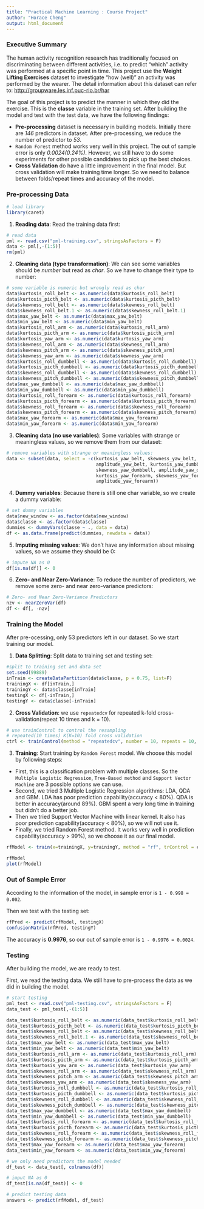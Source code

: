 ```yaml
---
title: "Practical Machine Learning : Course Project"
author: "Horace Cheng"
output: html_document
---
```


### Executive Summary

The human activity recognition research has traditionally focused on discriminating between different activities, i.e. to predict "which" activity was performed at a specific point in time. This project use the **Weight Lifting Exercises** dataset to investigate "how (well)" an activity was performed by the wearer. The detail information about this dataset can refer to: [http://groupware.les.inf.puc-rio.br/har](http://groupware.les.inf.puc-rio.br/har)

The goal of this project is to predict the manner in which they did the exercise. This is the **classe** variable in the training set. After building the model and test with the test data, we have the following findings:

- **Pre-processing** dataset is necessary in building models. Initially there are *146* predictors in dataset. After pre-processing, we reduce the number of predictor to *53*.
- ```Random Forest``` method works very well in this project. The out of sample error is only *0.0024(0.24%)*. However, we still have to do some experiments for other possible candidates to pick up the best choices.
- **Cross Validation** do have a little improvement in the final model. But cross validation will make training time longer. So we need to balance between folds/repeat times and accuracy of the model.

### Pre-processing Data
```r
# load library
library(caret)
```

1. **Reading data**: Read the training data first:
```r
# read data
pml <- read.csv("pml-training.csv", stringsAsFactors = F)
data <- pml[,-(1:5)]
rm(pml)
```

2. **Cleaning data (type transformation)**: We can see some variables should be *number* but read as *char*. So we have to change their type to number:
```r
# some variable is numeric but wrongly read as char
data$kurtosis_roll_belt <- as.numeric(data$kurtosis_roll_belt)
data$kurtosis_picth_belt <- as.numeric(data$kurtosis_picth_belt)
data$skewness_roll_belt <- as.numeric(data$skewness_roll_belt)
data$skewness_roll_belt.1 <- as.numeric(data$skewness_roll_belt.1)
data$max_yaw_belt <- as.numeric(data$max_yaw_belt)
data$min_yaw_belt <- as.numeric(data$min_yaw_belt)
data$kurtosis_roll_arm <- as.numeric(data$kurtosis_roll_arm)
data$kurtosis_picth_arm <- as.numeric(data$kurtosis_picth_arm)
data$kurtosis_yaw_arm <- as.numeric(data$kurtosis_yaw_arm)
data$skewness_roll_arm <- as.numeric(data$skewness_roll_arm)
data$skewness_pitch_arm <- as.numeric(data$skewness_pitch_arm)
data$skewness_yaw_arm <- as.numeric(data$skewness_yaw_arm)
data$kurtosis_roll_dumbbell <- as.numeric(data$kurtosis_roll_dumbbell)
data$kurtosis_picth_dumbbell <- as.numeric(data$kurtosis_picth_dumbbell)
data$skewness_roll_dumbbell <- as.numeric(data$skewness_roll_dumbbell)
data$skewness_pitch_dumbbell <- as.numeric(data$skewness_pitch_dumbbell)
data$max_yaw_dumbbell <- as.numeric(data$max_yaw_dumbbell)
data$min_yaw_dumbbell <- as.numeric(data$min_yaw_dumbbell)
data$kurtosis_roll_forearm <- as.numeric(data$kurtosis_roll_forearm)
data$kurtosis_picth_forearm <- as.numeric(data$kurtosis_picth_forearm)
data$skewness_roll_forearm <- as.numeric(data$skewness_roll_forearm)
data$skewness_pitch_forearm <- as.numeric(data$skewness_pitch_forearm)
data$max_yaw_forearm <- as.numeric(data$max_yaw_forearm)
data$min_yaw_forearm <- as.numeric(data$min_yaw_forearm)
```

3. **Cleaning data (no use variables)**: Some variables with strange or meaningless values, so we remove them from our dataset:
```r
# remove variables with strange or meaningless values:
data <- subset(data, select = -c(kurtosis_yaw_belt, skewness_yaw_belt,
                                 amplitude_yaw_belt, kurtosis_yaw_dumbbell,
                                 skewness_yaw_dumbbell, amplitude_yaw_dumbbell,
                                 kurtosis_yaw_forearm, skewness_yaw_forearm,
                                 amplitude_yaw_forearm))
```

4. **Dummy variables**: Because there is still one char variable, so we create a dummy variable:
```r
# set dummy variables
data$new_window <- as.factor(data$new_window)
data$classe <- as.factor(data$classe)
dummies <- dummyVars(classe ~ ., data = data)
df <- as.data.frame(predict(dummies, newdata = data))
```

5. **Imputing missing values**: We don't have any information about missing values, so we assume they should be 0:
```r
# impute NA as 0
df[is.na(df)] <- 0
```

6. **Zero- and Near Zero-Variance**: To reduce the number of predictors, we remove some zero- and near zero-variance predictors:
```r
# Zero- and Near Zero-Variance Predictors
nzv <- nearZeroVar(df)
df <- df[, -nzv]
```

### Training the Model
After pre-ocessing, only 53 predictors left in our dataset. So we start training our model.

1. **Data Splitting**: Split data to training set and testing set:
```r
#split to training set and data set
set.seed(99889)
inTrain <- createDataPartition(data$classe, p = 0.75, list=F)
trainingX <- df[inTrain,]
trainingY <- data$classe[inTrain]
testingX <- df[-inTrain,]
testingY <- data$classe[-inTrain]
```

2. **Cross Validation**: we use ```repeatedcv``` for repeated k-fold cross-validation(repeat 10 times and k = 10). 
```r
# use trainControl to control the resampling
# repeated(10 times) K(K=10) fold cross validation
ctrl <- trainControl(method = "repeatedcv", number = 10, repeats = 10, classProbs = TRUE)
```

3. **Training**: Start training by ```Random Forest``` model. We choose this model by following steps:
  - First, this is a classification problem with multiple classes. So the ```Multiple Logistic Regression```, ```Tree-Based method``` and ``Support Vector Machine`` are 3 possible options we can use.
  - Second, we tried 3 Multiple Logistic Regression algorithms: LDA, QDA and GBM. LDA has poor prediction capability(accuracy < 80%). QDA is better in accuracy(around 89%). GBM spent a very long time in training but didn't do a better job.
  - Then we tried Support Vector Machine with linear kernel. It also has poor prediction capability(accuracy < 80%), so we will not use it.
  - Finally, we tried Random Forest method. It works very well in prediction capability(accuracy > 99%), so we choose it as our final model.
      
```r
rfModel <- train(x=trainingX, y=trainingY, method = "rf", trControl = ctrl)
```

```r
rfModel
plot(rfModel)
```

### Out of Sample Error

According to the information of the model, in sample error is ```1 - 0.998 = 0.002```. 

Then we test with the testing set:
```r
rfPred <- predict(rfModel, testingX)
confusionMatrix(rfPred, testingY)
```

The accuracy is **0.9976**, so our out of sample error is ```1 - 0.9976 = 0.0024```.

### Testing
After building the model, we are ready to test.

First, we read the testing data. We still have to pre-process the data as we did in building the model.
```r
# start testing
pml_test <- read.csv("pml-testing.csv", stringsAsFactors = F)
data_test <- pml_test[,-(1:5)]

data_test$kurtosis_roll_belt <- as.numeric(data_test$kurtosis_roll_belt)
data_test$kurtosis_picth_belt <- as.numeric(data_test$kurtosis_picth_belt)
data_test$skewness_roll_belt <- as.numeric(data_test$skewness_roll_belt)
data_test$skewness_roll_belt.1 <- as.numeric(data_test$skewness_roll_belt.1)
data_test$max_yaw_belt <- as.numeric(data_test$max_yaw_belt)
data_test$min_yaw_belt <- as.numeric(data_test$min_yaw_belt)
data_test$kurtosis_roll_arm <- as.numeric(data_test$kurtosis_roll_arm)
data_test$kurtosis_picth_arm <- as.numeric(data_test$kurtosis_picth_arm)
data_test$kurtosis_yaw_arm <- as.numeric(data_test$kurtosis_yaw_arm)
data_test$skewness_roll_arm <- as.numeric(data_test$skewness_roll_arm)
data_test$skewness_pitch_arm <- as.numeric(data_test$skewness_pitch_arm)
data_test$skewness_yaw_arm <- as.numeric(data_test$skewness_yaw_arm)
data_test$kurtosis_roll_dumbbell <- as.numeric(data_test$kurtosis_roll_dumbbell)
data_test$kurtosis_picth_dumbbell <- as.numeric(data_test$kurtosis_picth_dumbbell)
data_test$skewness_roll_dumbbell <- as.numeric(data_test$skewness_roll_dumbbell)
data_test$skewness_pitch_dumbbell <- as.numeric(data_test$skewness_pitch_dumbbell)
data_test$max_yaw_dumbbell <- as.numeric(data_test$max_yaw_dumbbell)
data_test$min_yaw_dumbbell <- as.numeric(data_test$min_yaw_dumbbell)
data_test$kurtosis_roll_forearm <- as.numeric(data_test$kurtosis_roll_forearm)
data_test$kurtosis_picth_forearm <- as.numeric(data_test$kurtosis_picth_forearm)
data_test$skewness_roll_forearm <- as.numeric(data_test$skewness_roll_forearm)
data_test$skewness_pitch_forearm <- as.numeric(data_test$skewness_pitch_forearm)
data_test$max_yaw_forearm <- as.numeric(data_test$max_yaw_forearm)
data_test$min_yaw_forearm <- as.numeric(data_test$min_yaw_forearm)

# we only need predictors the model needed
df_test <- data_test[, colnames(df)]

# imput NA as 0
df_test[is.na(df_test)] <- 0
```

```r
# predict testing data
answers <- predict(rfModel, df_test)
```


